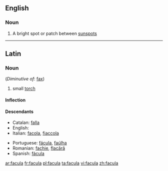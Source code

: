 ==English==

===Noun===
{{wikipedia}}
{{en-noun|faculae}}

# {{context|astronomy}} A bright spot or patch between [[sunspot]]s

----
==Latin==

===Noun===
{{la-noun|facula|faculae|faculae|f|first}} (''Diminutive of'': [[fax#Latin|fax]])

# small [[torch]]

====Inflection====
{{la-decl-1st|facul}}

====Descendants====
{{top2}}
* Catalan: [[falla]]
* English: {{l|en|facula}}
* Italian: [[facola]], [[fiaccola]]
{{mid2}}
* Portuguese: [[fácula]], [[faúlha]]
* Romanian: [[fachie]], [[flacără]]
* Spanish: [[fácula]]
{{bottom}}

[[ar:facula]]
[[fr:facula]]
[[pl:facula]]
[[ta:facula]]
[[vi:facula]]
[[zh:facula]]
